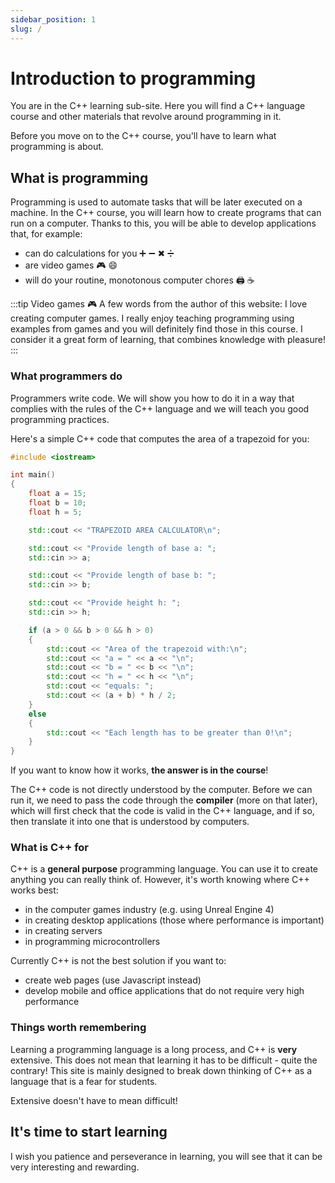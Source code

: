 ```yaml
---
sidebar_position: 1
slug: /
---
```


# Introduction to programming


You are in the C++ learning sub-site. Here you will find a C++ language course
and other materials that revolve around programming in it.

Before you move on to the C++ course, you'll have to learn what programming is about.

## What is programming

Programming is used to automate tasks that will be later executed on a machine.
In the C++ course, you will learn how to create programs that can run on a computer.
Thanks to this, you will be able to develop applications that, for example:

- can do calculations for you ➕ ➖ ✖ ➗
- are video games 🎮 😄
- will do your routine, monotonous computer chores 🖨 ☕

:::tip Video games 🎮
A few words from the author of this website: I love creating computer games.
I really enjoy teaching programming using examples from games and you will definitely
find those in this course. I consider it a great form of learning, that combines
knowledge with pleasure!
:::

### What programmers do

Programmers write code. We will show you how to do it in a way that complies
with the rules of the C++ language and we will teach you good programming practices.

Here's a simple C++ code that computes the area of a trapezoid for you:

<CustomCodeBlock lineNumbers maxLines={15} resizable>

```cpp title="main.cpp"
#include <iostream>

int main()
{
	float a = 15;
	float b = 10;
	float h = 5;

	std::cout << "TRAPEZOID AREA CALCULATOR\n";

	std::cout << "Provide length of base a: ";
	std::cin >> a;

	std::cout << "Provide length of base b: ";
	std::cin >> b;

	std::cout << "Provide height h: ";
	std::cin >> h;

	if (a > 0 && b > 0 && h > 0)
	{
		std::cout << "Area of the trapezoid with:\n";
		std::cout << "a = " << a << "\n";
		std::cout << "b = " << b << "\n";
		std::cout << "h = " << h << "\n";
		std::cout << "equals: ";
		std::cout << (a + b) * h / 2;
	}
	else
	{
		std::cout << "Each length has to be greater than 0!\n";
	}
}
```

</CustomCodeBlock>

If you want to know how it works, **the answer is in the course**!

The C++ code is not directly understood by the computer. Before we can run it,
we need to pass the code through the **compiler** (more on that later),
which will first check that the code is valid in the C++ language,
and if so, then translate it into one that is understood by computers.

### What is C++ for

C++ is a **general purpose** programming language. You can use it to create
anything you can really think of. However, it's worth knowing where C++
works best:

- in the computer games industry (e.g. using Unreal Engine 4)
- in creating desktop applications (those where performance is important)
- in creating servers
- in programming microcontrollers

Currently C++ is not the best solution if you want to:

- create web pages (use Javascript instead)
- develop mobile and office applications that do not require very high performance

### Things worth remembering

Learning a programming language is a long process, and C++ is **very** extensive.
This does not mean that learning it has to be difficult - quite the contrary!
This site is mainly designed to break down thinking of C++ as a language that is a fear for students.

Extensive doesn't have to mean difficult!

## It's time to start learning

I wish you patience and perseverance in learning, you will see that
it can be very interesting and rewarding.